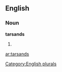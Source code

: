 
==English==

===Noun===
'''tarsands'''

# {{plural of|[[tarsand]]}}

[[Category:English plurals]]

[[ar:tarsands]]